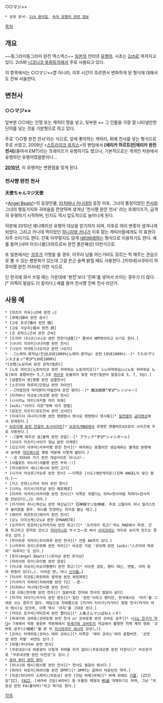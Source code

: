 ○○マジ××
 * 상위 문서: [[2ch 용어집]], [[속어 유행어 관련 정보]]

[[목차]]
== 개요 ==
~~동그라미동그라미 완전 엑스엑스~~
[[일본]]의 인터넷 [[유행어]]. 시초는 [[2ch]]로 여겨지고 있다. 2ch와 [[니코니코 동화]]등지에서 주로 사용되고 있다.

이 항목에서는 ○○マジ××뿐 아니라, 이후 시간이 흐르면서 변화하게 된 형식에 대해서도 전부 서술한다.

== 변천사 ==
=== ○○マジ×× ===
앞부분 ○○에는 인명 또는 캐릭터 명을 넣고, 뒷부분 ×× 그 인물을 가장 잘 나타낼만한 단어를 넣는 것을 기본형으로 하고 있다.

주로 '○○짱 완전 천사'라는 식으로, 앞에 좋아하는 캐릭터, 뒤에 천사를 넣는 형식으로 주로 쓰였고, 2009년 <[[스트라이크 위치스]]>의 팬덤에서 '''[에리카 하르트만|에리카 완전 천사]'''(줄여서 EMT)라는 프레이즈가 유행하기도 했으나, 기본적으로는 개개인 차원에서 유행하던 유행어였을뿐이나…

'''[[2010년]]''', 이 유행어는 변환점을 맞게 된다.

=== 천사쨩 완전 천사 ===
'''天使ちゃんマジ天使'''

<[[Angel Beats!]]>의 등장인물, [[타치바나 카나데]]의 등장 이후, 그녀의 통칭이었던 [[천사]]와 그녀의 행동거지와 귀여움을 찬양하며 생겨난 '천사짱 완전 천사' 라는 프레이즈가, 급격히 유행하기 시작하며, 인지도 역시 압도적으로 늘어나게 된다.

덕분에 2010년 애니메이션 유행어 대상을 받기까지 되며, 이후로 여러 변종이 생겨나게 되었다. 그리고 카나데 역이었던 [[하나자와 카나]]가 이후 맡는 캐릭터들에게도 이 표현이 자주 쓰이기도 한다. 간혹 아무렇지도 않게 [[네타바레]]하는 형식으로 이용하기도 한다. 예를 들어 [샤아 아즈나블|크와트로씨 완전 붉은혜성] 이런식으로.

또 일본에서는 [[성우]]가 가명을 쓸 경우, 아무리 남들 아는거라도 모르는 척 해주는 관습으로 볼 수 있는 팬문화가 있는데 그걸 은근 슬쩍 밝힐 때도 사용한다. [카자네|사쿠라이 하루미짱 완전 카자네] 이런 식으로.

단 한국에 와서 쓰일 때는 가운데에 '완전'보다 '진짜'를 넣어서 쓰이는 경우가 더 많다.[* 이쪽이 발음도 더 찰지다.] 예를 들어 천사쨩 진짜 천사 라던가.

== 사용 예 ==
 * [마츠키 미유|○선배 완전 ○]
 * [큐베|QB씨 완전 음수]
 * [고토 유코|强씨 완전 强]
 * [고토 사오리|弱씨 완전 弱]
 * [곤 프릭스|곤씨 완전 곤씨]
 * [도지마 나나코|나나코 완전 천연기념물][* 줄여서 NMTK이라고 쓰기도 한다.]
 * [나나미 치아키|나나미쨩 완전 천사]
 * [나오이 아야토|나오이군 완전 나오이]
 * --[노래의☆왕자님♪진심LOVE1000%|노래의☆왕자님♪ 완전 LOVE1000%]--[* うたのプリンスさまっ'''"マジ"'''LOVE1000%]
 *[상행|노보리씨 완전 성적(性的)]
 * [노토 마미코|노토마미코 완전 귀여워요 노토마미코][* [○○귀여워요○○|노토 귀여워요 노토]와의 융합버젼+ 5,7,5로 [[하이쿠]] 운율까지 맞춘 버젼(일본어 발음으로 5, 7, 5임).]
 * [섬멸천사 렌|렌짱 완전 섬멸천사]
 * [스즈미야 하루히|단장님 완전 쟈이안]
 * --[마법전대 마지렌쟈|마법전대 완전 렌쟈]--[* 魔法戦隊'''"マジ"'''レンジャー]
 * [타치바나 마코토|마코짱 완전 천사]
 * [니시키노 마키|마키짱 마지 히메]
 * [wiki:"이이다 리호"릿삐 마지 엔젤]
 * [묘도인 이츠키|묘도인씨 완전 선샤인]
 * [미네기시 미나미|미쨩 완전 텐텐텐시 텐시요 텐텐텐시 텐시욬][* [[일연갤]]의 [https://www.youtube.com/watch?v=FMb2ujG2ma0 금지영상]에서 유래한다.]
 * [[브로리|브로리쨩 완전 전설의 초사이어인]][* [[브로리/MAD]]에서 유명한 엔젤비트X브로리 시리즈에 주로 사용된다.]
 * --[블랙 매지션 걸|블랙 완전 션걸]--[* ブラック'''"マジ"'''シャンガール]
 * [사이가 미츠키|사이가 형님 완전 이케멘]
 * [오오가미 사쿠라|사쿠라짱 완전 천사][* 여자와는 동떨어진 생김새와는 별개로 본편에서 보여준 [[대인배]]스런 행동 덕분에 이렇게 불린다.]
 * --응 XXXXX 거기 완전 개념사이트 아니냐?--
 * [샤를로트 뒤누아|샤를짱 완전 부히-!!]
 * [카시와자키 세나|세나씨 완전 고기]
 * [나기사 카오루|카오루 완전 천사] ~~이쪽은 [사도(에반게리온)|진짜 ANGEL이 맞긴 맞다.]~~
 * [키스 굿맨|스카이 하이 완전 천사]
 * [나카노 아즈사|아즈냥 완전 페로페로]
 * [아카자 아카리|아카리짱 완전 천사][* 이쪽은 귀엽다는 의미+천사처럼 착하다+천사처럼 안보인다(…)는 의미.]
 * [카기야마 히나|액신님 완전 여신님][* 厄神様マジ女神様. 주로 고퀄리티 히나 일러스트가 올라왔을 경우. 히나를 찬양하는 의미로 붙는 태그.]
 * [에리카 하르트만|에리카 완전 천사]
 * [오노 다이스케|오노D 완전 DYNAMITE]
 * [오카자키 토모야|오카자키씨 완전 최고!][* '오카자키 최고!'라는 MAD에서 파생. 간혹 최고라고 한자로 안쓰고 [[카타카나]]로 サイコー로 써서 [[사이코]]라는 의미로 보이게 만드는 경우도 있다.]
 * [우이하루 카자리|우이하루 완전 천사][* 전용 AA까지 있다.]
 * [나카무라 유리|유릿페 완전 악마][* 비슷한 거로 '유릿페 완전 [wiki:"스즈미야 하루히" 하루히]'도 있다.]
 * [유이(Angel Beats!)|유이냥 완전 유이냥]
 * [히라사와 유이|유이짱 완전 응땅]
 * [미나세 이오리|이오리짱팬티 완전 최고!][* 비슷한 걸로, 팬티 대신, 맨발, 이마 등의 변종이 있다(…). 더러운 변… 아니 [[신사]]들…]
 * [미사카 미코토|찌릿찌릿 중학생 완전 찌릿찌릿]
 * [키사라기 치하야|치하야짱 완전 72] --큿--
 * [타치바나 카나데|천사짱 완전 천사]
 * [장 리화|천자짱 완전 천자][* 일본어로 천자와 천사의 발음이 같다]
 * [카가미 타이가|카가미 완전 벤츠][* 일단 '완전'이라고 했지만, 한국에서도 '마지'를 그대로 쓰는 경우가 많다. 여담으로 자매품으로 [카가미 타이가|카가미] 정말 천사(카가미 마지 텐시)도 있으며, 이쪽 역시 '마지'를 그대로 쓴다.]
 * [카미조 토우마|카미조씨 완전 쩔어요][* 上条さんマジぱねぇっす]
 * [하세가와 코바토|코바토짱 완전 천사 or 코바토짱 완전 코바토 공주][* <[[나는 친구가 적다]]> 7권에서 작중 중등부 학원제에서 [[하세가와 코바토]]의 학급에서 촬영한 자체 제작 영화 '코바토 공주(小鳩姫)'를 본 뒤 [[카시와자키 세나]]의 감상(…)]
 * [코야스 타케히토|코야스 테라 코야스][* 이쪽은 '테라 코야스'와의 융합버젼. '코얏상 완전 자젤' 버젼도 있다.]
 * [하행|쿠다리씨 완전 천사]
 * [쿠로네코(내 여동생이 이렇게 귀여울 리가 없어)|쿠로네코짱 완전 타천사][* 비슷한거로 "쿠로네코짱 완전 타천성"도 있다.]
 * [[아오키 레이카|큐어 뷰티 완전 뷰티]]
 * [히나나위 텐시|텐시짱 완전 천사][* 천사도 발음이 텐시다.]
 * [하라다 히토미|하라다촹 완전 OPMT][* OPMT는 옵파이 마운틴의 약자.]
 * [히로(히다마리 스케치)|히로상] 완전 [건담 바체|바체][* 바체 외에도 [[카풀]], [ZZ건담"ZZ], [[FAZZ]], [세라비 건담|세라비] 등 두툼한 체형의 [[MS]]를 대체하기도 하며, 그냥 "히로상 완전 FA(풀아머)"라고 하기도 한다.]

[[각주]]
